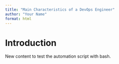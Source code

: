 ```yaml
---
title: "Main Characteristics of a DevOps Engineer"
author: "Your Name"
format: html
---
```


# Introduction

New content to test the automation script with bash.



